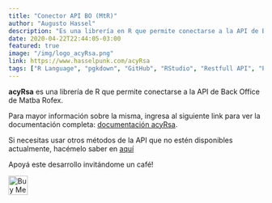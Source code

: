 ```yaml
---
title: "Conector API BO (MtR)"
author: "Augusto Hassel"
description: "Es una librería en R que permite conectarse a la API de Back Office de Matba Rofex."
date: 2020-04-22T22:44:05-03:00
featured: true
image: "/img/logo_acyRsa.png"
link: https://www.hasselpunk.com/acyRsa
tags: ["R Language", "pgkdown", "GitHub", "RStudio", "Restfull API", "Packages", "Library", "Matba Rofex", "ACyRSA"]
---
```


<p><strong>acyRsa</strong> es una librería de R que permite conectarse a la API de Back Office de Matba Rofex.</p>
<p>Para mayor información sobre la misma, ingresa al siguiente link para ver la documentación completa: <a href='https://www.hasselpunk.com/acyRsa' target='_blank'>documentación acyRsa</a>.</p>
<p>Si necesitas usar otros métodos de la API que no estén disponibles actualmente, hacémelo saber en <a href='https://github.com/augustohassel/acyRsa/issues' target='_blank'>aquí</a></p>
<p>Apoyá este desarrollo invitándome un café!</a>
<p><a href="https://www.buymeacoffee.com/augustohassel" target="_blank"><img src='https://cdn.buymeacoffee.com/buttons/arial-blue.png' alt="Buy Me A Coffee" align="left" height="38"/></a></p>
<br><br>


